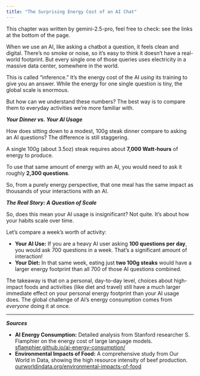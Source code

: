 ```yaml
---
title: "The Surprising Energy Cost of an AI Chat"
---
```


This chapter was written by gemini-2.5-pro, feel free to check: see the links at the bottom of the page. 

When we use an AI, like asking a chatbot a question, it feels clean and digital. There's no smoke or noise, so it's easy to think it doesn't have a real-world footprint. But every single one of those queries uses electricity in a massive data center, somewhere in the world.

This is called "inference." It's the energy cost of the AI *using* its training to give you an answer. While the energy for one single question is tiny, the global scale is enormous.

But how can we understand these numbers? The best way is to compare them to everyday activities we're more familiar with.

***Your Dinner vs. Your AI Usage***

How does sitting down to a modest, 100g steak dinner compare to asking an AI questions? The difference is still staggering.

A single 100g (about 3.5oz) steak requires about **7,000 Watt-hours** of energy to produce.

To use that same amount of energy with an AI, you would need to ask it roughly **2,300 questions**.

So, from a purely energy perspective, that one meal has the same impact as thousands of your interactions with an AI.

\newpage

***The Real Story: A Question of Scale***

So, does this mean your AI usage is insignificant? Not quite. It's about how your habits scale over time.

Let's compare a week's worth of activity:

-   **Your AI Use:** If you are a heavy AI user asking **100 questions per day**, you would ask 700 questions in a week. That's a significant amount of interaction!
-   **Your Diet:** In that same week, eating just **two 100g steaks** would have a larger energy footprint than all 700 of those AI questions combined.

The takeaway is that on a personal, day-to-day level, choices about high-impact foods and activities (like diet and travel) still have a much larger immediate effect on your personal energy footprint than your AI usage does. The global challenge of AI's energy consumption comes from *everyone* doing it at once.

---

***Sources***

- **AI Energy Consumption:** Detailed analysis from Stanford researcher S. Flamphier on the energy cost of large language models. [sflamphier.github.io/ai-energy-consumption/](https://sflamphier.github.io/ai-energy-consumption/)
- **Environmental Impacts of Food:** A comprehensive study from Our World in Data, showing the high resource intensity of beef production. [ourworldindata.org/environmental-impacts-of-food](https://ourworldindata.org/environmental-impacts-of-food)
